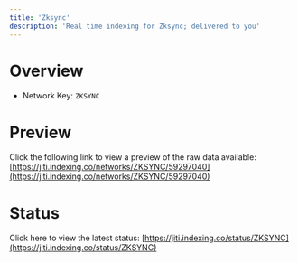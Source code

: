 ```yaml
---
title: 'Zksync'
description: 'Real time indexing for Zksync; delivered to you'
---
```


# Overview
- Network Key: `ZKSYNC`

# Preview
Click the following link to view a preview of the raw data available: [https://jiti.indexing.co/networks/ZKSYNC/59297040](https://jiti.indexing.co/networks/ZKSYNC/59297040)

# Status
Click here to view the latest status: [https://jiti.indexing.co/status/ZKSYNC](https://jiti.indexing.co/status/ZKSYNC)
